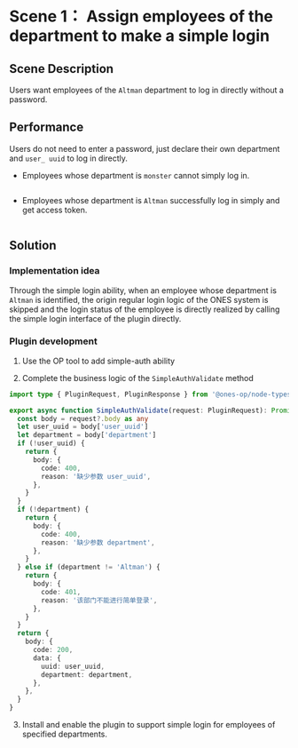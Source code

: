 
# Scene 1： Assign employees of the department to make a simple login

## Scene Description

Users want employees of the `Altman` department to log in directly without a password.

## Performance

Users do not need to enter a password, just declare their own department and `user_ uuid` to log in directly.

- Employees whose department is `monster` cannot simply log in.

<Image img={sampleSimpleAuth1} />

- Employees whose department is `Altman` successfully log in simply and get access token.

<Image img={sampleSimpleAuth2} />

## Solution

### Implementation idea

Through the simple login ability, when an employee whose department is `Altman` is identified, the origin regular login logic of the ONES system is skipped and the login status of the employee is directly realized by calling the simple login interface of the plugin directly.

### Plugin development

1. Use the OP tool to add simple-auth ability

2. Complete the business logic of the `SimpleAuthValidate` method

```typescript
import type { PluginRequest, PluginResponse } from '@ones-op/node-types'

export async function SimpleAuthValidate(request: PluginRequest): Promise<PluginResponse> {
  const body = request?.body as any
  let user_uuid = body['user_uuid']
  let department = body['department']
  if (!user_uuid) {
    return {
      body: {
        code: 400,
        reason: '缺少参数 user_uuid',
      },
    }
  }
  if (!department) {
    return {
      body: {
        code: 400,
        reason: '缺少参数 department',
      },
    }
  } else if (department != 'Altman') {
    return {
      body: {
        code: 401,
        reason: '该部门不能进行简单登录',
      },
    }
  }
  return {
    body: {
      code: 200,
      data: {
        uuid: user_uuid,
        department: department,
      },
    },
  }
}
```

3. Install and enable the plugin to support simple login for employees of specified departments.
